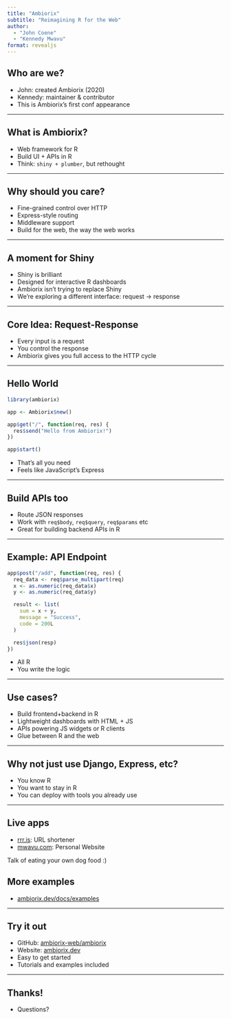 ```yaml
---
title: "Ambiorix"
subtitle: "Reimagining R for the Web"
author:
  - "John Coene"
  - "Kennedy Mwavu"
format: revealjs
---
```


## Who are we?

- John: created Ambiorix (2020)
- Kennedy: maintainer & contributor
- This is Ambiorix's first conf appearance

---

## What is Ambiorix?

- Web framework for R
- Build UI + APIs in R
- Think: `shiny + plumber`, but rethought

---

## Why should you care?

- Fine-grained control over HTTP
- Express-style routing
- Middleware support
- Build for the web, the way the web works

---

## A moment for Shiny

- Shiny is brilliant
- Designed for interactive R dashboards
- Ambiorix isn’t trying to replace Shiny
- We're exploring a different interface: request → response

---

## Core Idea: Request-Response

- Every input is a request
- You control the response
- Ambiorix gives you full access to the HTTP cycle

---

## Hello World

```r
library(ambiorix)

app <- Ambiorix$new()

app$get("/", function(req, res) {
  res$send("Hello from Ambiorix!")
})

app$start()
```

- That’s all you need
- Feels like JavaScript’s Express

---

## Build APIs too

- Route JSON responses
- Work with `req$body`, `req$query`, `req$params` etc
- Great for building backend APIs in R

---

## Example: API Endpoint

```r
app$post("/add", function(req, res) {
  req_data <- req$parse_multipart(req)
  x <- as.numeric(req_data$x)
  y <- as.numeric(req_data$y)

  result <- list(
    sum = x + y,
    message = "Success",
    code = 200L
  )

  res$json(resp)
})
```

- All R
- You write the logic

---

## Use cases?

- Build frontend+backend in R
- Lightweight dashboards with HTML + JS
- APIs powering JS widgets or R clients
- Glue between R and the web

---

## Why not just use Django, Express, etc?

- You know R
- You want to stay in R
- You can deploy with tools you already use

---

## Live apps

- [rrr.is](https://rrr.is/): URL shortener
- [mwavu.com](https://mwavu.com/): Personal Website

Talk of eating your own dog food :)

## More examples

- [ambiorix.dev/docs/examples](https://ambiorix.dev/docs/examples/)

---

## Try it out

- GitHub: [ambiorix-web/ambiorix](https://github.com/ambiorix-web/ambiorix)
- Website: [ambiorix.dev](https://ambiorix.dev)
- Easy to get started
- Tutorials and examples included

---

## Thanks!

- Questions?

